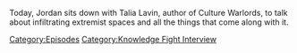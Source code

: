 {{DEFAULTSORT:
    #_EPISODE_0829:Chatting with Talia Lavin
}}{{Episode
    | title           = Chatting with Talia Lavin
    | caption         = Listen to this episode on [https://knowledgefight.libsyn.com/829-chatting-with-talia-lavin Libsyn] [https://open.spotify.com/episode/3OxlV8HjsYaTsbUKldEyaV Spotify]
    | episodeNumber   = 829
    | length          = 01:34:54
    | airDate         = July 15, 2023
    | episodeType     = [[:Category:Knowledge Fight Interview|Knowledge Fight Interview]]
    | previousEpisode = [[828: March 5, 2004]]
    | nextEpisode     = [[830: July 16, 2023]]
}}

{{Stub}}

Today, Jordan sits down with Talia Lavin, author of Culture Warlords, to talk about infiltrating extremist spaces and all the things that come along with it.

[[Category:Episodes]]
[[Category:Knowledge Fight Interview]]
